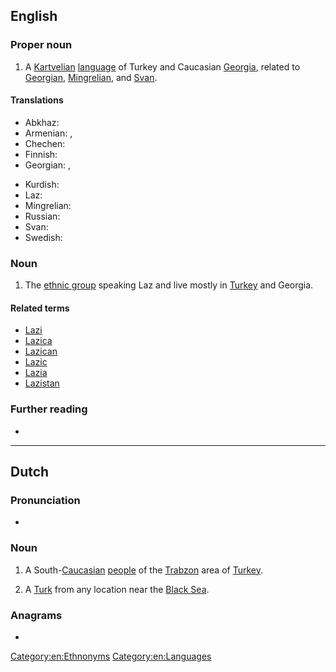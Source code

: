 {{also|laz|láz|läz|laž|Łaz|лаж}}

==English==
{{wikipedia|Laz language}}

===Proper noun===
{{en-proper noun}}

# A [[Kartvelian]] [[language]] of Turkey and Caucasian [[Georgia]], related to [[Georgian]], [[Mingrelian]], and [[Svan]].

====Translations====
{{trans-top|language}}
* Abkhaz: {{t-needed|ab}}
* Armenian: {{t+|hy|լազերեն}}, {{t+|hy|ճաներեն}}
* Chechen: {{t-needed|ce}}
* Finnish: {{t+|fi|lazi}}
* Georgian: {{t|ka|ლაზური}}, {{t|ka|ლაზური ენა}}
{{trans-mid}}
* Kurdish: {{t-needed|ku}}
* Laz: {{t|lzz|ლაზური ნენა}}
* Mingrelian: {{t-needed|xmf}}
* Russian: {{t+|ru|ла́зский|m}}
* Svan: {{t-needed|sva}}
* Swedish: {{t+|sv|laziska|c}}
{{trans-bottom}}

===Noun===
{{en-plural noun}}

# The [[ethnic group]] speaking Laz and live mostly in [[Turkey]] and Georgia.

====Related terms====
* [[Lazi]]
* [[Lazica]]
* [[Lazican]]
* [[Lazic]]
* [[Lazia]]
* [[Lazistan]]

===Further reading===
* {{ethnologue|code=lzz}}

[[Category:en:Ethnonyms]]
[[Category:en:Languages]]

----

==Dutch==

===Pronunciation===
* {{audio|nl|Nl-Laz.ogg|Audio}}

===Noun===
{{nl-noun|m|-|-}}

# A South-[[Caucasian]] [[w:Laz people|people]] of the [[w:Trabzon|Trabzon]] area of [[Turkey]].
# {{lb|nl|slang}} A [[Turk]] from any location near the [[Black Sea]].

===Anagrams===
* {{l|nl|zal}}